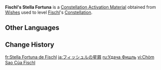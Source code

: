 {{Item Infobox
|id           = 001131
|image        = Item Stella Fortuna (4 Star).png
|type         = Constellation Activation Materials
|group        = Stella Fortuna
|quality      = 4
|description  = [[Fischl]]'s Constellation Activation Material
|source1      = [[Wishes]]
|source2      = [[Paimon's Bargains]]
}}
'''Fischl's Stella Fortuna''' is a [[Constellation Activation Material]] obtained from [[Wishes]] used to level [[Fischl]]'s [[Constellation]].

==Other Languages==
{{Other Languages|default_hidden=1
|en      = Fischl's Stella Fortuna
|zhs     = 菲谢尔的命星
|zhs_rm  = Fēixiè'ěr de Mìngxīng
|zht     = 菲謝爾的命星
|zht_rm  = Fēixiè'ěr de Mìngxīng
|ja      = フィッシュルの星屑
|ja_rm   = Fisshuru no Hoshikuzu
|ko      = 피슬<->의 운명<->의 별
|es      = Stella Fortuna de Fischl
|fr      = Stella Fortuna de Fischl
|ru      = Удача Фишль
|th      = ดวงดาวแห่งชีวิตของ Fischl
|th_rm   = Duangdao haeng Chiwit khong Fischl
|vi      = Chòm Sao Của Fischl
|de      = Stella Fortuna von Fischl
|id      = Fischl's Stella Fortuna
|pt      = Stella Fortuna de Fischl
|tr      = Fischl'ın Yaşam Yıldızı
|it      = Stella Fortuna di Fischl
}}

==Change History==
{{Change History|1.0}}

[[fr:Stella Fortuna de Fischl]]
[[ja:フィッシュルの星屑]]
[[ru:Удача Фишль]]
[[vi:Chòm Sao Của Fischl]]